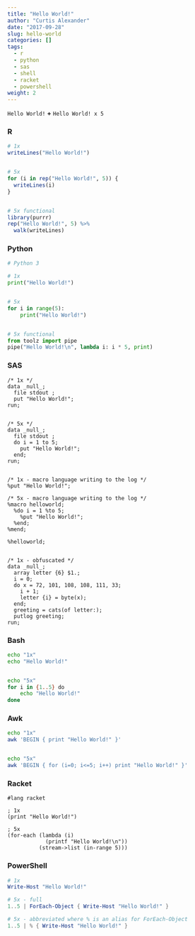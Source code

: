```yaml
---
title: "Hello World!"
author: "Curtis Alexander"
date: "2017-09-28"
slug: hello-world
categories: []
tags:
  - r
  - python
  - sas
  - shell
  - racket
  - powershell
weight: 2
---
```


`Hello World!` **+** `Hello World! x 5`

### R
```r
# 1x
writeLines("Hello World!")


# 5x
for (i in rep("Hello World!", 5)) {
  writeLines(i)
}


# 5x functional
library(purrr)
rep("Hello World!", 5) %>%
  walk(writeLines)
```

### Python
```python
# Python 3

# 1x
print("Hello World!")


# 5x
for i in range(5):
    print("Hello World!")


# 5x functional 
from toolz import pipe
pipe("Hello World!\n", lambda i: i * 5, print)
```

### SAS
```sas
/* 1x */
data _null_;
  file stdout ;
  put "Hello World!";
run;


/* 5x */
data _null_;
  file stdout ;
  do i = 1 to 5;
    put "Hello World!";
  end;
run;


/* 1x - macro language writing to the log */
%put "Hello World!";

/* 5x - macro language writing to the log */
%macro helloworld;
  %do i = 1 %to 5;
    %put "Hello World!"; 
  %end;
%mend;

%helloworld;


/* 1x - obfuscated */
data _null_;
  array letter {6} $1.;
  i = 0;
  do x = 72, 101, 108, 108, 111, 33;
    i + 1;
    letter {i} = byte(x);
  end;
  greeting = cats(of letter:);
  putlog greeting;
run;
```

### Bash
```bash
echo "1x"
echo "Hello World!"


echo "5x"
for i in {1..5} do
    echo "Hello World!"
done
```

### Awk
```bash
echo "1x"
awk 'BEGIN { print "Hello World!" }'


echo "5x"
awk 'BEGIN { for (i=0; i<=5; i++) print "Hello World!" }'
```

### Racket
```racket
#lang racket

; 1x
(print "Hello World!")

; 5x
(for-each (lambda (i)
            (printf "Hello World!\n"))
          (stream->list (in-range 5)))
```

### PowerShell
```powershell
# 1x
Write-Host "Hello World!"

# 5x - full
1..5 | ForEach-Object { Write-Host "Hello World!" }

# 5x - abbreviated where % is an alias for ForEach-Object
1..5 | % { Write-Host "Hello World!" }
```
